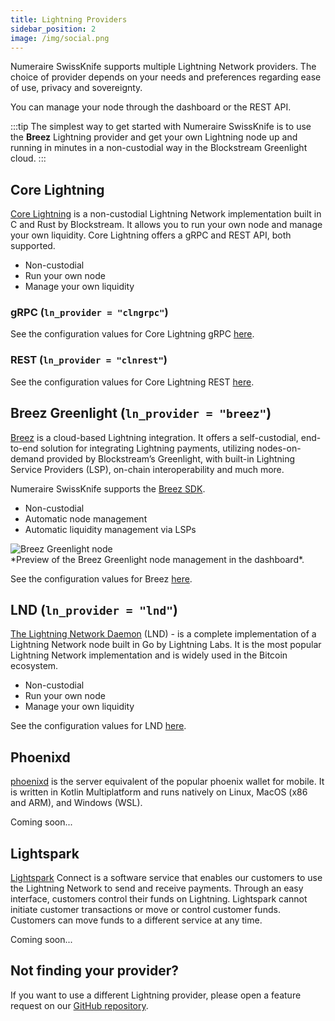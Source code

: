 ```yaml
---
title: Lightning Providers
sidebar_position: 2
image: /img/social.png
---
```


Numeraire SwissKnife supports multiple Lightning Network providers. The choice of provider depends on your needs and preferences regarding
ease of use, privacy and sovereignty.

You can manage your node through the dashboard or the REST API.

:::tip
The simplest way to get started with Numeraire SwissKnife is to use the **Breez** Lightning provider and get your own Lightning node up
and running in minutes in a non-custodial way in the Blockstream Greenlight cloud.
:::

## Core Lightning

[Core Lightning](https://corelightning.org/) is a non-custodial Lightning Network implementation built in C and Rust by Blockstream. It allows you to run your own node and manage your own liquidity.
Core Lightning offers a gRPC and REST API, both supported.

- Non-custodial
- Run your own node
- Manage your own liquidity

### gRPC (`ln_provider = "clngrpc"`)

See the configuration values for Core Lightning gRPC [here](swissknife/configuration/index.mdx#core-lightning-provider-grpc).

### REST (`ln_provider = "clnrest"`)

See the configuration values for Core Lightning REST [here](swissknife/configuration/index.mdx#core-lightning-provider-rest).

## Breez Greenlight (`ln_provider = "breez"`)

[Breez](https://breez.technology/) is a cloud-based Lightning integration. It offers a self-custodial, end-to-end solution
for integrating Lightning payments, utilizing nodes-on-demand provided by Blockstream’s Greenlight,
with built-in Lightning Service Providers (LSP), on-chain interoperability and much more.

Numeraire SwissKnife supports the [Breez SDK](https://github.com/breez/breez-sdk-greenlight).

- Non-custodial
- Automatic node management
- Automatic liquidity management via LSPs

<div class="center-container">
  <img
    src="/img/article_images/swissknife/breez_node_overview.png"
    alt="Breez Greenlight node"
  />
</div>
*Preview of the Breez Greenlight node management in the dashboard*.

See the configuration values for Breez [here](swissknife/configuration/index.mdx#breez-lightning-provider).

## LND (`ln_provider = "lnd"`)

[The Lightning Network Daemon](https://github.com/lightningnetwork/lnd) (LND) - is a complete implementation of a Lightning Network node built in Go by Lightning Labs. It is the most popular Lightning Network implementation and is widely used in the Bitcoin ecosystem.

- Non-custodial
- Run your own node
- Manage your own liquidity

See the configuration values for LND [here](swissknife/configuration/index.mdx#lnd-provider).

## Phoenixd

[phoenixd](https://github.com/ACINQ/phoenixd) is the server equivalent of the popular phoenix wallet for mobile. It is written in Kotlin Multiplatform and runs natively on Linux, MacOS (x86 and ARM), and Windows (WSL).

Coming soon...

## Lightspark

[Lightspark](https://www.lightspark.com/) Connect is a software service that enables our customers to use the Lightning Network to send and receive payments. Through an easy interface, customers control their funds on Lightning. Lightspark cannot initiate customer transactions or move or control customer funds. Customers can move funds to a different service at any time.

Coming soon...

## Not finding your provider?

If you want to use a different Lightning provider, please open a feature request on our [GitHub repository](https://github.com/bitcoin-numeraire/swissknife/issues).
